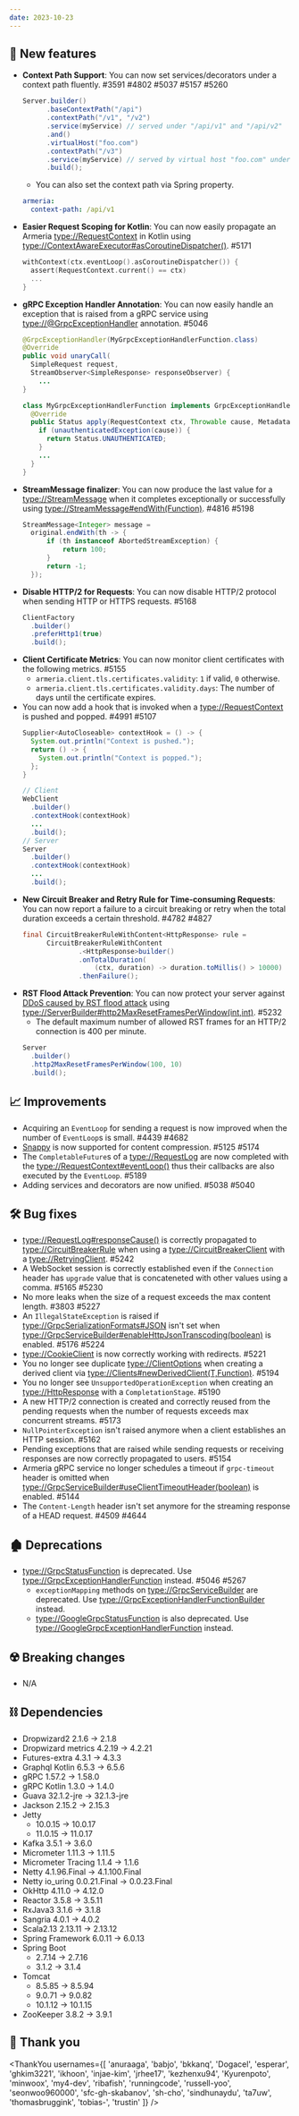 ```yaml
---
date: 2023-10-23
---
```


## 🌟 New features

- **Context Path Support**: You can now set services/decorators under a context path fluently. #3591 #4802 #5037 #5157 #5260
  ```java
  Server.builder()
        .baseContextPath("/api")
        .contextPath("/v1", "/v2")
        .service(myService) // served under "/api/v1" and "/api/v2"
        .and()
        .virtualHost("foo.com")
        .contextPath("/v3")
        .service(myService) // served by virtual host "foo.com" under "/api/v3"
        .build();
  ```
  - You can also set the context path via Spring property.
  ```yaml
  armeria:
    context-path: /api/v1
  ```
- **Easier Request Scoping for Kotlin**: You can now easily propagate an Armeria <type://RequestContext> in Kotlin using
  <type://ContextAwareExecutor#asCoroutineDispatcher()>. #5171
  ```kotlin
  withContext(ctx.eventLoop().asCoroutineDispatcher()) {
    assert(RequestContext.current() == ctx)
    ...
  }
  ```
- **gRPC Exception Handler Annotation**: You can now easily handle an exception that is raised from a gRPC service using
  <type://@GrpcExceptionHandler> annotation. #5046
  ```java
  @GrpcExceptionHandler(MyGrpcExceptionHandlerFunction.class)
  @Override
  public void unaryCall(
    SimpleRequest request,
    StreamObserver<SimpleResponse> responseObserver) {
      ...
  }

  class MyGrpcExceptionHandlerFunction implements GrpcExceptionHandlerFunction {
    @Override
    public Status apply(RequestContext ctx, Throwable cause, Metadata metadata) {
      if (unauthenticatedException(cause)) {
        return Status.UNAUTHENTICATED;
      }
      ...
    }
  }
  ```
- **StreamMessage finalizer**: You can now produce the last value for a <type://StreamMessage> when it completes
  exceptionally or successfully using <type://StreamMessage#endWith(Function)>. #4816 #5198
  ```java
  StreamMessage<Integer> message =
    original.endWith(th -> {
        if (th instanceof AbortedStreamException) {
            return 100;
        }
        return -1;
    });
  ```
- **Disable HTTP/2 for Requests**: You can now disable HTTP/2 protocol when sending HTTP or HTTPS requests. #5168
  ```java
  ClientFactory
    .builder()
    .preferHttp1(true)
    .build();
  ```
- **Client Certificate Metrics**: You can now monitor client certificates with the following metrics. #5155
  - `armeria.client.tls.certificates.validity`: `1` if valid, `0` otherwise.
  - `armeria.client.tls.certificates.validity.days`: The number of days until the certificate expires.
- You can now add a hook that is invoked when a <type://RequestContext> is pushed and popped. #4991 #5107
  ```java
  Supplier<AutoCloseable> contextHook = () -> {
    System.out.println("Context is pushed.");
    return () -> {
      System.out.println("Context is popped.");
    };
  }

  // Client
  WebClient
    .builder()
    .contextHook(contextHook)
    ...
    .build();
  // Server
  Server
    .builder()
    .contextHook(contextHook)
    ...
    .build();
  ```
- **New Circuit Breaker and Retry Rule for Time-consuming Requests**: You can now report a failure to a
  circuit breaking or retry when the total duration exceeds a certain threshold. #4782 #4827
  ```java
  final CircuitBreakerRuleWithContent<HttpResponse> rule =
        CircuitBreakerRuleWithContent
                .<HttpResponse>builder()
                .onTotalDuration(
                    (ctx, duration) -> duration.toMillis() > 10000)
                .thenFailure();
  ```
- **RST Flood Attack Prevention**: You can now protect your server against
  [DDoS caused by RST flood attack](https://www.securityweek.com/rapid-reset-zero-day-exploited-to-launch-largest-ddos-attacks-in-history/)
  using <type://ServerBuilder#http2MaxResetFramesPerWindow(int,int)>. #5232
  - The default maximum number of allowed RST frames for an HTTP/2 connection is 400 per minute.
  ```java
  Server
    .builder()
    .http2MaxResetFramesPerWindow(100, 10)
    .build();
  ```

## 📈 Improvements

- Acquiring an `EventLoop` for sending a request is now improved when the number of `EventLoop`s is small.
  #4439 #4682
- [Snappy](https://github.com/google/snappy) is now supported for content compression. #5125 #5174
- The `CompletableFuture`s of a <type://RequestLog> are now completed with the
  <type://RequestContext#eventLoop()> thus their callbacks are also executed by the `EventLoop`. #5189
- Adding services and decorators are now unified. #5038 #5040

## 🛠️ Bug fixes

- <type://RequestLog#responseCause()> is correctly propagated to <type://CircuitBreakerRule> when using
  a <type://CircuitBreakerClient> with a <type://RetryingClient>. #5242
- A WebSocket session is correctly established even if the `Connection` header has `upgrade` value that is
  concateneted with other values using a comma. #5165 #5230
- No more leaks when the size of a request exceeds the max content length. #3803 #5227
- An `IllegalStateException` is raised if <type://GrpcSerializationFormats#JSON> isn't set when
  <type://GrpcServiceBuilder#enableHttpJsonTranscoding(boolean)> is enabled. #5176 #5224
- <type://CookieClient> is now correctly working with redirects. #5221
- You no longer see duplicate <type://ClientOptions> when creating a derived client via
  <type://Clients#newDerivedClient(T,Function)>. #5194
- You no longer see `UnsupportedOperationException` when creating an <type://HttpResponse> with
  a `CompletationStage`. #5190
- A new HTTP/2 connection is created and correctly reused from the pending requests when the number of requests
  exceeds max concurrent streams. #5173
- `NullPointerException` isn't raised anymore when a client establishes an HTTP session. #5162
- Pending exceptions that are raised while sending requests or receiving responses are now correctly
  propagated to users. #5154
- Armeria gRPC service no longer schedules a timeout if `grpc-timeout` header is omitted when
  <type://GrpcServiceBuilder#useClientTimeoutHeader(boolean)> is enabled. #5144
- The `Content-Length` header isn't set anymore for the streaming response of a HEAD request. #4509 #4644

## 🏚️ Deprecations

- <type://GrpcStatusFunction> is deprecated. Use <type://GrpcExceptionHandlerFunction> instead. #5046 #5267
  - `exceptionMapping` methods on <type://GrpcServiceBuilder> are deprecated.
    Use <type://GrpcExceptionHandlerFunctionBuilder> instead.
  - <type://GoogleGrpcStatusFunction> is also deprecated. Use <type://GoogleGrpcExceptionHandlerFunction>
    instead.

## ☢️ Breaking changes

- N/A

## ⛓ Dependencies

- Dropwizard2 2.1.6 → 2.1.8
- Dropwizard metrics 4.2.19 → 4.2.21
- Futures-extra 4.3.1 → 4.3.3
- Graphql Kotlin 6.5.3 → 6.5.6
- gRPC 1.57.2 → 1.58.0
- gRPC Kotlin 1.3.0 → 1.4.0
- Guava 32.1.2-jre → 32.1.3-jre
- Jackson 2.15.2 → 2.15.3
- Jetty
  - 10.0.15 → 10.0.17
  - 11.0.15 → 11.0.17
- Kafka 3.5.1 → 3.6.0
- Micrometer 1.11.3 → 1.11.5
- Micrometer Tracing 1.1.4 → 1.1.6
- Netty 4.1.96.Final → 4.1.100.Final
- Netty io_uring 0.0.21.Final → 0.0.23.Final
- OkHttp 4.11.0 → 4.12.0
- Reactor 3.5.8 → 3.5.11
- RxJava3 3.1.6 → 3.1.8
- Sangria 4.0.1 → 4.0.2
- Scala2.13 2.13.11 → 2.13.12
- Spring Framework 6.0.11 → 6.0.13
- Spring Boot
  - 2.7.14 → 2.7.16
  - 3.1.2 → 3.1.4
- Tomcat
  - 8.5.85 → 8.5.94
  - 9.0.71 → 9.0.82
  - 10.1.12 → 10.1.15
- ZooKeeper 3.8.2 → 3.9.1

## 🙇 Thank you

<ThankYou usernames={[
  'anuraaga',
  'babjo',
  'bkkanq',
  'Dogacel',
  'esperar',
  'ghkim3221',
  'ikhoon',
  'injae-kim',
  'jrhee17',
  'kezhenxu94',
  'Kyurenpoto',
  'minwoox',
  'my4-dev',
  'ribafish',
  'runningcode',
  'russell-yoo',
  'seonwoo960000',
  'sfc-gh-skabanov',
  'sh-cho',
  'sindhunaydu',
  'ta7uw',
  'thomasbruggink',
  'tobias-',
  'trustin'
]} />